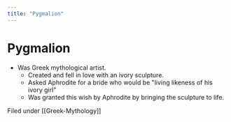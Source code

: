 ```yaml
---
title: "Pygmalion"
---
```


# Pygmalion

- Was Greek mythological artist.
    - Created and fell in love with an ivory sculpture.
    - Asked Aphrodite for a bride who would be "living likeness of his ivory girl"
    - Was granted this wish by Aphrodite by bringing the sculpture to life.


Filed under [[Greek-Mythology]]
